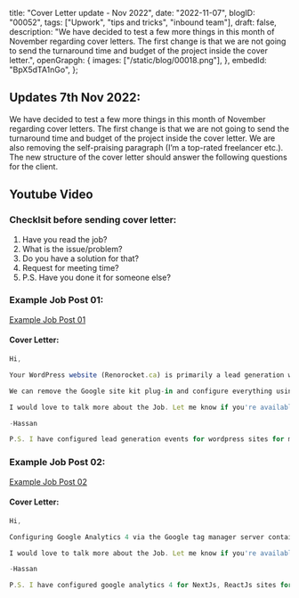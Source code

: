  title: "Cover Letter update - Nov 2022",
 date: "2022-11-07",
 blogID: "00052",
 tags: ["Upwork", "tips and tricks", "inbound team"],
 draft: false,
 description:
  "We have decided to test a few more things in this month of November regarding cover letters. The first change is that we are not going to send the turnaround time and budget of the project inside the cover letter.",
 openGrapgh: {
  images: ["/static/blog/00018.png"],
 },
 embedId: "BpX5dTA1nGo",
};

## Updates 7th Nov 2022:

We have decided to test a few more things in this month of November regarding cover letters. The first change is that we are not going to send the turnaround time and budget of the project inside the cover letter. We are also removing the self-praising paragraph (I’m a top-rated freelancer etc.). The new structure of the cover letter should answer the following questions for the client.

## Youtube Video

<YoutubeEmbed embedId='BpX5dTA1nGo' />

### Checklsit before sending cover letter:

1. Have you read the job?
2. What is the issue/problem?
3. Do you have a solution for that?
4. Request for meeting time?
5. P.S. Have you done it for someone else?

### Example Job Post 01:

[Example Job Post 01](https://www.upwork.com/jobs/~018abcf29fb4215f2b)

#### Cover Letter:

```javascript
Hi,

Your WordPress website (Renorocket.ca) is primarily a lead generation website, and currently, there are multiple integrations of Google Analytics through Google site kit and Google tag manager, which are sending multiple pageview events for each user.

We can remove the Google site kit plug-in and configure everything using Google tag manager so that we will have more control over the events. Google Analytics 4 is only tracking the page events; we can also configure form submission events for universal analytics and Google Analytics 4.

I would love to talk more about the Job. Let me know if you're available for a meeting.

-Hassan

P.S. I have configured lead generation events for wordpress sites for many clients and one of them is a 5-star job on my profile from paul.
```

### Example Job Post 02:

[Example Job Post 02](https://www.upwork.com/jobs/~01837e5d542a4cc0e2)

#### Cover Letter:

```javascript
Hi,

Configuring Google Analytics 4 via the Google tag manager server container is not absolutely necessary however it is a good practice as moving forward the browsers will not let Google Analytics track data as it has been happening to Facebook pixel for about one year now.

I would love to talk more about the Job. Let me know if you're available for a meeting.

-Hassan

P.S. I have configured google analytics 4 for NextJs, ReactJs sites for many WebApp clients and one of them is a 5-star job on my profile from John.
```

